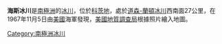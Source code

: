 '''海斯冰川'''是[[南極洲|南極洲]]的[[冰川|冰川]]，位於[[科茨地|科茨地]]，處於[[道森-蘭頓冰川|道森-蘭頓冰川]]西南面27公里，在1967年11月5日由[[美國|美國]]海軍發現，[[美國地質調查局|美國地質調查局]]根據照片繪入地圖。

{{coord|76|16|S|27|54|W|type:glacier_region:AQ_source:GNIS|display=title}}

{{DEFAULTSORT:Hayes Glacier}}
[[Category:南極洲冰川|Category:南極洲冰川]]


{{CoatsLand-geo-stub}}